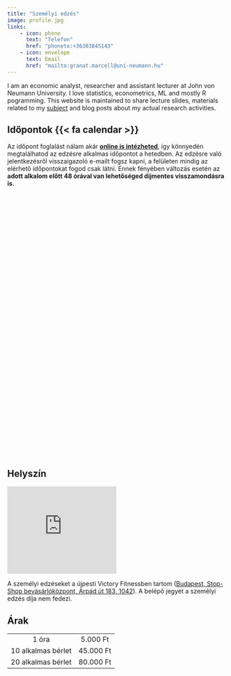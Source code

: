 ```yaml
---
title: "Személyi edzés"
image: profile.jpg
links:
    - icon: phone
      text: "Telefon"
      href: "phoneto:+36303845143"
    - icon: envelope
      text: Email
      href: "mailto:granat.marcell@uni-neumann.hu"
---
```


I am an economic analyst, researcher and assistant lecturer at John von Neumann University. I love statistics, econometrics, ML and mostly R pogramming. This website is maintained to share lecture slides, materials related to my [subject](https://www.marcellgranat.com/big_data/) and blog posts about my actual research activities.

## Időpontok {{< fa calendar >}}

Az időpont foglalást nálam akár [**online is intézheted**](dates.qmd), így könnyedén megtalálhatod az edzésre alkalmas időpontot a hetedben. Az edzésre való jelentkezésről visszaigazoló e-mailt fogsz kapni, a felületen mindig az elérhető időpontokat fogod csak látni. Ennek fényében változás esetén az **adott alkalom előtt 48 órával van lehetőséged díjmentes visszamondásra is.**

```{=html}
<!-- Calendly inline widget begin -->
<div class="calendly-inline-widget" data-url="https://calendly.com/granatne/60min" style="min-width:350px;height:600px;"></div>
<script type="text/javascript" src="https://assets.calendly.com/assets/external/widget.js" async></script>
<!-- Calendly inline widget end -->
```

## Helyszín

::: grid

::: g-col-4

```{=html}
<iframe src="https://www.google.com/maps/embed?pb=!1m18!1m12!1m3!1d86132.1243434379!2d18.97611165356864!3d47.57500864955982!2m3!1f0!2f0!3f0!3m2!1i1024!2i768!4f13.1!3m3!1m2!1s0x4741da4575acaa31%3A0xb18771463fe8cb22!2sVictory%20Fitness%20%C3%9Ajpest!5e0!3m2!1shu!2shu!4v1720957019740!5m2!1shu!2shu" width="250" height="200" style="border:0;" allowfullscreen="" loading="lazy" referrerpolicy="no-referrer-when-downgrade"></iframe>
```

:::

::: g-col-8

A személyi edzéseket a újpesti Victory Fitnessben tartom ([Budapest, Stop-Shop bevásárlóközpont, Árpád út 183, 1042](https://maps.app.goo.gl/ty5Hoi4VFcR9ddhR8)). A belépő jegyet a személyi edzés díja nem fedezi.

:::

:::

## Árak

|                    |           |
|:------------------:|:---------:|
|       1 óra        | 5.000 Ft  |
| 10 alkalmas bérlet | 45.000 Ft |
| 20 alkalmas bérlet | 80.000 Ft |